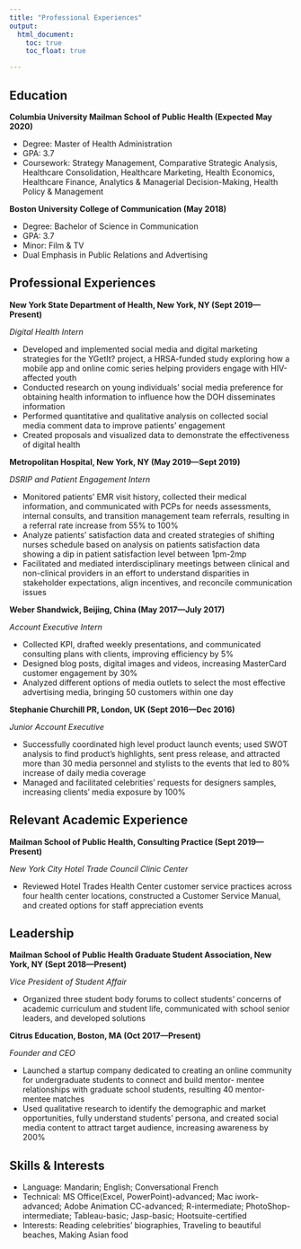 ```yaml
---
title: "Professional Experiences"
output: 
  html_document:
    toc: true
    toc_float: true

---
```


## Education

__Columbia University Mailman School of Public Health (Expected May 2020)__

  * Degree: Master of Health Administration
  * GPA: 3.7
  * Coursework: Strategy Management, Comparative Strategic Analysis, Healthcare Consolidation, Healthcare Marketing, Health Economics, Healthcare Finance, Analytics & Managerial Decision-Making, Health Policy & Management
  
__Boston University College of Communication (May 2018)__

  * Degree: Bachelor of Science in Communication
  * GPA: 3.7
  * Minor: Film & TV
  * Dual Emphasis in Public Relations and Advertising
  
## Professional Experiences

__New York State Department of Health, New York, NY (Sept 2019—Present)__

_Digital Health Intern_

  *  Developed and implemented social media and digital marketing strategies for the YGetIt? project, a HRSA-funded study exploring how a mobile app and online comic series helping providers engage with HIV-affected youth
  * Conducted research on young individuals’ social media preference for obtaining health information to influence how the DOH disseminates information
  * Performed quantitative and qualitative analysis on collected social media comment data to improve patients’ engagement
  * Created proposals and visualized data to demonstrate the effectiveness of digital health
  
__Metropolitan Hospital, New York, NY (May 2019—Sept 2019)__  

_DSRIP and Patient Engagement Intern_

  * Monitored patients’ EMR visit history, collected their medical information, and communicated with PCPs for needs assessments, internal consults, and transition management team referrals, resulting in a referral rate increase from 55% to 100%
  * Analyze patients’ satisfaction data and created strategies of shifting nurses schedule based on analysis on patients satisfaction data showing a dip in patient satisfaction level between 1pm-2mp
  * Facilitated and mediated interdisciplinary meetings between clinical and non-clinical providers in an effort to understand disparities in stakeholder expectations, align incentives, and reconcile communication issues
  
__Weber Shandwick, Beijing, China (May 2017—July 2017)__

_Account Executive Intern_

  * Collected KPI, drafted weekly presentations, and communicated consulting plans with clients, improving efficiency by 5%
  * Designed blog posts, digital images and videos, increasing MasterCard customer engagement by 30%
  * Analyzed different options of media outlets to select the most effective advertising media, bringing 50 customers within one day

__Stephanie Churchill PR, London, UK (Sept 2016—Dec 2016)__

_Junior Account Executive_

  * Successfully coordinated high level product launch events; used SWOT analysis to find product’s highlights, sent press release, and attracted more than 30 media personnel and stylists to the events that led to 80% increase of daily media coverage
  * Managed and facilitated celebrities’ requests for designers samples, increasing clients’ media exposure by 100%
  

## Relevant Academic Experience

__Mailman School of Public Health, Consulting Practice (Sept 2019—Present)__

_New York City Hotel Trade Council Clinic Center_

  * Reviewed Hotel Trades Health Center customer service practices across four health center locations, constructed a Customer Service Manual, and created options for staff appreciation events
  
## Leadership

__Mailman School of Public Health Graduate Student Association, New York, NY (Sept 2018—Present)__

_Vice President of Student Affair_

  * Organized three student body forums to collect students’ concerns of academic curriculum and student life, communicated with school senior leaders, and developed solutions

__Citrus Education, Boston, MA (Oct 2017—Present)__

_Founder and CEO_

  * Launched a startup company dedicated to creating an online community for undergraduate students to connect and build mentor- mentee relationships with graduate school students, resulting 40 mentor-mentee matches
  * Used qualitative research to identify the demographic and market opportunities, fully understand students’ persona, and created social media content to attract target audience, increasing awareness by 200%
  
## Skills & Interests

  * Language: Mandarin; English; Conversational French
  * Technical: MS Office(Excel, PowerPoint)-advanced; Mac iwork-advanced; Adobe Animation CC-advanced; R-intermediate;
PhotoShop-intermediate; Tableau-basic; Jasp-basic; Hootsuite-certified
  * Interests: Reading celebrities’ biographies, Traveling to beautiful beaches, Making Asian food
